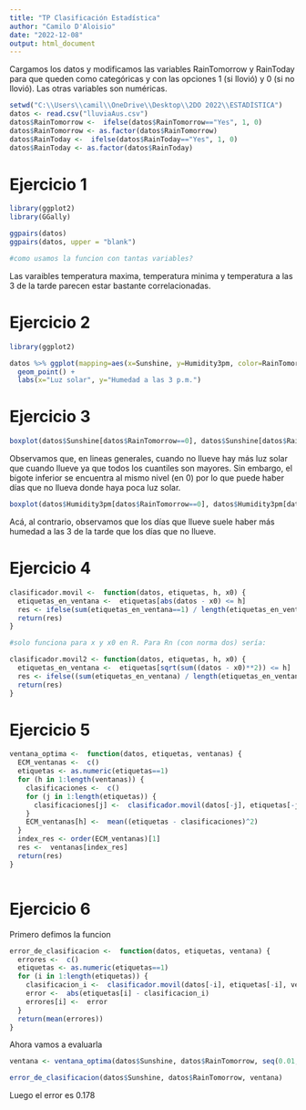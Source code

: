 ---
title: "TP Clasificación Estadística"
author: "Camilo D'Aloisio"
date: "2022-12-08"
output: html_document
---

Cargamos los datos y modificamos las variables RainTomorrow y RainToday para que queden como categóricas y con las opciones 1 (si llovió) y 0 (si no llovió). Las otras variables son numéricas.



```{r}
setwd("C:\\Users\\camil\\OneDrive\\Desktop\\2DO 2022\\ESTADÍSTICA")
datos <- read.csv("lluviaAus.csv")
datos$RainTomorrow <-  ifelse(datos$RainTomorrow=="Yes", 1, 0)
datos$RainTomorrow <- as.factor(datos$RainTomorrow)
datos$RainToday <-  ifelse(datos$RainToday=="Yes", 1, 0)
datos$RainToday <- as.factor(datos$RainToday)

```

# Ejercicio 1

```{r}
library(ggplot2)
library(GGally)

ggpairs(datos)
ggpairs(datos, upper = "blank")

#como usamos la funcion con tantas variables?
```

Las varaibles temperatura maxima, temperatura minima y temperatura a las 3 de la tarde parecen estar bastante correlacionadas.


# Ejercicio 2

```{r}
library(ggplot2)

datos %>% ggplot(mapping=aes(x=Sunshine, y=Humidity3pm, color=RainTomorrow)) + 
  geom_point() +
  labs(x="Luz solar", y="Humedad a las 3 p.m.")
```
# Ejercicio 3

```{r}
boxplot(datos$Sunshine[datos$RainTomorrow==0], datos$Sunshine[datos$RainTomorrow==1], xlab=c(0, 1))

```

Observamos que, en lineas generales, cuando no llueve hay más luz solar que cuando llueve ya que todos los cuantiles son mayores. Sin embargo, el bigote inferior se encuentra al mismo nivel (en 0) por lo que puede haber días que no llueva donde haya poca luz solar.

```{r}
boxplot(datos$Humidity3pm[datos$RainTomorrow==0], datos$Humidity3pm[datos$RainTomorrow==1], xlab=c(0, 1))

```
Acá, al contrario, observamos que los días que llueve suele haber más humedad a las 3 de la tarde que los días que no llueve.

# Ejercicio 4

```{r}
clasificador.movil <-  function(datos, etiquetas, h, x0) {
  etiquetas_en_ventana <-  etiquetas[abs(datos - x0) <= h]
  res <- ifelse(sum(etiquetas_en_ventana==1) / length(etiquetas_en_ventana) >= 0.5, 1, 0)
  return(res)
}

#solo funciona para x y x0 en R. Para Rn (con norma dos) sería:

clasificador.movil2 <- function(datos, etiquetas, h, x0) {
  etiquetas_en_ventana <-  etiquetas[sqrt(sum((datos - x0)**2)) <= h]
  res <- ifelse((sum(etiquetas_en_ventana) / length(etiquetas_en_ventana)) >= 0.5, 1, 0)
  return(res)
}


```


# Ejercicio 5

```{r}
ventana_optima <-  function(datos, etiquetas, ventanas) {
  ECM_ventanas <-  c()
  etiquetas <- as.numeric(etiquetas==1)
  for (h in 1:length(ventanas)) {
    clasificaciones <-  c()
    for (j in 1:length(etiquetas)) {
      clasificaciones[j] <-  clasificador.movil(datos[-j], etiquetas[-j], ventanas[h], datos[j])
    }
    ECM_ventanas[h] <-  mean((etiquetas - clasificaciones)^2)
  }
  index_res <- order(ECM_ventanas)[1]
  res <-  ventanas[index_res]
  return(res)
}



```


# Ejercicio 6

Primero defimos la funcion 

```{r}

error_de_clasificacion <-  function(datos, etiquetas, ventana) {
  errores <-  c()
  etiquetas <- as.numeric(etiquetas==1)
  for (i in 1:length(etiquetas)) {
    clasificacion_i <-  clasificador.movil(datos[-i], etiquetas[-i], ventana, datos[i])
    error <-  abs(etiquetas[i] - clasificacion_i)
    errores[i] <-  error
  }
  return(mean(errores))
}


```
Ahora vamos a evaluarla

```{r}

ventana <- ventana_optima(datos$Sunshine, datos$RainTomorrow, seq(0.01, 2, length.out=200))

error_de_clasificacion(datos$Sunshine, datos$RainTomorrow, ventana)
```
Luego el error es 0.178
